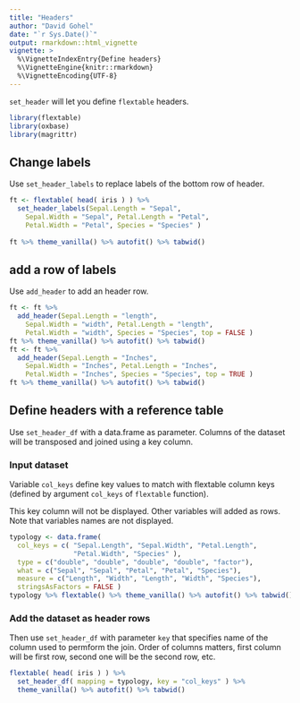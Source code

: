 ```yaml
---
title: "Headers"
author: "David Gohel"
date: "`r Sys.Date()`"
output: rmarkdown::html_vignette
vignette: >
  %\VignetteIndexEntry{Define headers}
  %\VignetteEngine{knitr::rmarkdown}
  %\VignetteEncoding{UTF-8}
---
```



`set_header` will let you define `flextable` headers. 

```r
library(flextable)
library(oxbase)
library(magrittr)
```


## Change labels

Use `set_header_labels` to replace labels of the bottom row of header. 

```r
ft <- flextable( head( iris ) ) %>% 
  set_header_labels(Sepal.Length = "Sepal", 
    Sepal.Width = "Sepal", Petal.Length = "Petal",
    Petal.Width = "Petal", Species = "Species" )
  
ft %>% theme_vanilla() %>% autofit() %>% tabwid()
```

## add a row of labels

Use `add_header` to add an header row. 

```r
ft <- ft %>% 
  add_header(Sepal.Length = "length",
    Sepal.Width = "width", Petal.Length = "length",
    Petal.Width = "width", Species = "Species", top = FALSE ) 
ft %>% theme_vanilla() %>% autofit() %>% tabwid()
ft <- ft %>% 
  add_header(Sepal.Length = "Inches",
    Sepal.Width = "Inches", Petal.Length = "Inches",
    Petal.Width = "Inches", Species = "Species", top = TRUE )
ft %>% theme_vanilla() %>% autofit() %>% tabwid()
```




## Define headers with a reference table

Use `set_header_df` with a data.frame as parameter. Columns of the dataset will be transposed and joined using a key column. 

### Input dataset 

Variable `col_keys` define key values to match with flextable column keys (defined by argument `col_keys` of `flextable` function).

This key column will not be displayed. Other variables will added as rows. Note that variables names are not displayed.

```r
typology <- data.frame(
  col_keys = c( "Sepal.Length", "Sepal.Width", "Petal.Length",
                "Petal.Width", "Species" ),
  type = c("double", "double", "double", "double", "factor"),
  what = c("Sepal", "Sepal", "Petal", "Petal", "Species"),
  measure = c("Length", "Width", "Length", "Width", "Species"),
  stringsAsFactors = FALSE )
typology %>% flextable() %>% theme_vanilla() %>% autofit() %>% tabwid()
```

### Add the dataset as header rows

Then use `set_header_df` with parameter `key` that specifies name of the column used 
to permform the join. Order of columns matters, first column will be first row, second one will be the second row, etc.

```r
flextable( head( iris ) ) %>% 
  set_header_df( mapping = typology, key = "col_keys" ) %>% 
  theme_vanilla() %>% autofit() %>% tabwid()
```

